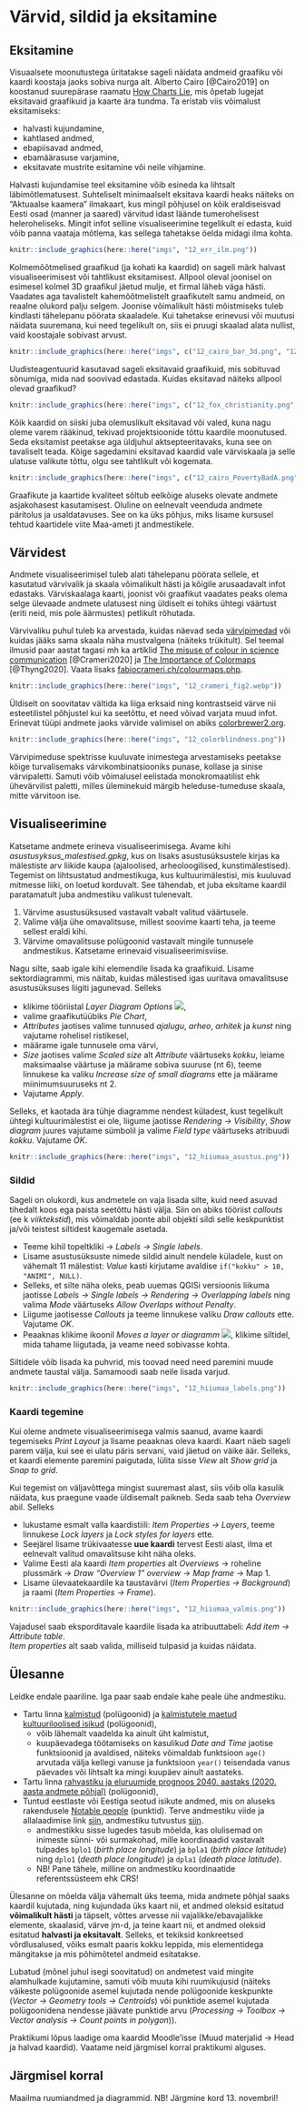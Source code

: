 # Värvid, sildid ja eksitamine {#varvid}

## Eksitamine

Visuaalsete moonutustega üritatakse sageli näidata andmeid graafiku või kaardi koostaja jaoks sobiva nurga alt. Alberto Cairo [@Cairo2019] on koostanud suurepärase raamatu [How Charts Lie](http://albertocairo.com/), mis õpetab lugejat eksitavaid graafikuid ja kaarte ära tundma. Ta eristab viis võimalust eksitamiseks:  

- halvasti kujundamine,  
- kahtlased andmed,  
- ebapiisavad andmed,  
- ebamäärasuse varjamine,  
- eksitavate mustrite esitamine või neile vihjamine.

Halvasti kujundamise teel eksitamine võib esineda ka lihtsalt läbimõtlematusest. Suhteliselt minimaalselt eksitava kaardi heaks näiteks on "Aktuaalse kaamera" ilmakaart, kus mingil põhjusel on kõik eraldiseisvad Eesti osad (manner ja saared) värvitud idast läände tumerohelisest heleroheliseks. Mingit infot selline visualiseerimine tegelikult ei edasta, kuid võib panna vaataja mõtlema, kas sellega tahetakse öelda midagi ilma kohta. 

```r
knitr::include_graphics(here::here("imgs", "12_err_ilm.png"))
```

Kolmemõõtmelised graafikud (ja kohati ka kaardid) on sageli märk halvast visualiseerimisest või tahtlikust eksitamisest. Allpool oleval joonisel on esimesel kolmel 3D graafikul jäetud mulje, et firmal läheb väga hästi. Vaadates aga tavalistelt kahemõõtmelistelt graafikutelt samu andmeid, on reaalne olukord palju selgem. Joonise võimalikult hästi mõistmiseks tuleb kindlasti tähelepanu pöörata skaaladele. Kui tahetakse erinevusi või muutusi näidata suuremana, kui need tegelikult on, siis ei pruugi skaalad alata nullist, vaid koostajale sobivast arvust.  

```r
knitr::include_graphics(here::here("imgs", c("12_cairo_bar_3d.png", "12_cairo_pie_3d.png", "12_cairo_line_3d.png", "12_cairo_good_graphs.png")))
```

Uudisteagentuurid kasutavad sageli eksitavaid graafikuid, mis sobituvad sõnumiga, mida nad soovivad edastada. Kuidas eksitavad näiteks allpool olevad graafikud?

```r
knitr::include_graphics(here::here("imgs", c("12_fox_christianity.png", "12_nbc_zika.jfif")))
```


Kõik kaardid on siiski juba olemuslikult eksitavad või valed, kuna nagu oleme varem rääkinud, tekivad projektsioonide tõttu kaardile moonutused. Seda eksitamist peetakse aga üldjuhul aktsepteeritavaks, kuna see on tavaliselt teada. Kõige sagedamini eksitavad kaardid vale värviskaala ja selle ulatuse valikute tõttu, olgu see tahtlikult või kogemata. 

```r
knitr::include_graphics(here::here("imgs", c("12_cairo_PovertyBadA.png", "12_cairo_PovertyBadB.png", "12_cairo_PovertyGood.png")))
```


Graafikute ja kaartide kvaliteet sõltub eelkõige aluseks olevate andmete asjakohasest kasutamisest. Oluline on eelnevalt veenduda andmete päritolus ja usaldatavuses. See on ka üks põhjus, miks lisame kursusel tehtud kaartidele viite Maa-ameti jt andmestikele. 






## Värvidest

Andmete visualiseerimisel tuleb alati tähelepanu pöörata sellele, et kasutatud värvivalik ja skaala võimalikult hästi ja kõigile arusaadavalt infot edastaks. Värviskaalaga kaarti, joonist või graafikut vaadates peaks olema selge ülevaade andmete ulatusest ning üldiselt ei tohiks ühtegi väärtust (eriti neid, mis pole äärmustes) petlikult rõhutada. 

Värvivaliku puhul tuleb ka arvestada, kuidas näevad seda [värvipimedad](https://en.wikipedia.org/wiki/Color_blindness) või kuidas jääks sama skaala näha mustvalgena (näiteks trükitult). Sel teemal ilmusid paar aastat tagasi mh ka artiklid [The misuse of colour in science communication](https://www.nature.com/articles/s41467-020-19160-7) [@Crameri2020] ja [The Importance of Colormaps](https://ieeexplore.ieee.org/document/9167329) [@Thyng2020]. Vaata lisaks [fabiocrameri.ch/colourmaps.php](http://www.fabiocrameri.ch/colourmaps.php). 


```r
knitr::include_graphics(here::here("imgs", "12_crameri_fig2.webp"))
```

Üldiselt on soovitatav vältida ka liiga erksaid ning kontrastseid värve nii esteetilistel põhjustel kui ka seetõttu, et need võivad varjata muud infot. Erinevat tüüpi andmete jaoks värvide valimisel on abiks [colorbrewer2.org](https://colorbrewer2.org/).

```r
knitr::include_graphics(here::here("imgs", "12_colorblindness.png"))
```

Värvipimeduse spektrisse kuuluvate inimestega arvestamiseks peetakse kõige turvalisemaks värvikombinatsiooniks punase, kollase ja sinise värvipaletti. Samuti võib võimalusel eelistada monokromaatilist ehk ühevärvilist paletti, milles üleminekuid märgib heleduse-tumeduse skaala, mitte värvitoon ise.  

## Visualiseerimine

Katsetame andmete erineva visualiseerimisega. Avame kihi *asustusyksus_malestised.gpkg*, kus on lisaks asustusüksustele kirjas ka mälestiste arv liikide kaupa (ajaloolised, arheoloogilised, kunstimälestised). Tegemist on lihtsustatud andmestikuga, kus kultuurimälestisi, mis kuuluvad mitmesse liiki, on loetud korduvalt. See tähendab, et juba eksitame kaardil paratamatult juba andmestiku valikust tulenevalt. 

1. Värvime asustusüksused vastavalt vabalt valitud väärtusele.  
2. Valime välja ühe omavalitsuse, millest soovime kaarti teha, ja teeme sellest eraldi kihi.  
3. Värvime omavalitsuse polügoonid vastavalt mingile tunnusele andmestikus. Katsetame erinevaid visualiseerimisviise.    


Nagu silte, saab igale kihi elemendile lisada ka graafikuid. Lisame sektordiagrammi, mis näitab, kuidas mälestised igas uuritava omavalitsuse asustusüksuses liigiti jagunevad. Selleks   

- klikime tööriistal *Layer Diagram Options* ![](imgs/12_layerdiagram.png),  
- valime graafikutüübiks *Pie Chart*,  
- *Attributes* jaotises valime tunnused *ajalugu*, *arheo*, *arhitek* ja *kunst* ning vajutame rohelisel ristikesel,  
- määrame igale tunnusele oma värvi,  
- *Size* jaotises valime *Scaled size* alt *Attribute* väärtuseks *kokku*, leiame maksimaalse väärtuse ja määrame sobiva suuruse (nt 6), teeme linnukese ka valiku *Increase size of small diagrams* ette ja määrame miinimumsuuruseks nt 2.  
- Vajutame *Apply*.  

Selleks, et kaotada ära tühje diagramme nendest küladest, kust tegelikult ühtegi kultuurimälestist ei ole, liigume jaotisse *Rendering → Visibility*, *Show diagram* juures vajutame sümbolil ja valime *Field type* väärtuseks atribuudi *kokku*. Vajutame *OK*.   


```r
knitr::include_graphics(here::here("imgs", "12_hiiumaa_asustus.png"))
```



### Sildid

Sageli on olukordi, kus andmetele on vaja lisada silte, kuid need asuvad tihedalt koos ega paista seetõttu hästi välja. Siin on abiks tööriist *callouts* (ee k *viiktekstid*), mis võimaldab joonte abil objekti sildi selle keskpunktist ja/või teistest siltidest kaugemale asetada.  

- Teeme kihil topeltkliki → *Labels → Single labels*.  
- Lisame asustusüksuste nimede sildid ainult nendele küladele, kust on vähemalt 11 mälestist: *Value* kasti kirjutame avaldise `if("kokku" > 10, "ANIMI", NULL)`.  
- Selleks, et silte näha oleks, peab uuemas QGISi versioonis liikuma jaotisse *Labels → Single labels → Rendering → Overlapping labels* ning valima *Mode* väärtuseks *Allow Overlaps without Penalty*.  
- Liigume jaotisesse *Callouts* ja teeme linnukese valiku *Draw callouts* ette. Vajutame *OK*.   
- Peaaknas klikime ikoonil *Moves a layer or diagramm* ![](imgs/12_movelabel.png), klikime siltidel, mida tahame liigutada, ja veame need sobivasse kohta.


Siltidele võib lisada ka puhvrid, mis toovad need need paremini muude andmete taustal välja. Samamoodi saab neile lisada varjud.

```r
knitr::include_graphics(here::here("imgs", "12_hiiumaa_labels.png"))
```


### Kaardi tegemine

Kui oleme andmete visualiseerimisega valmis saanud, avame kaardi tegemiseks *Print Layout* ja lisame peaaknas oleva kaardi. Kaart näeb sageli parem välja, kui see ei ulatu päris servani, vaid jäetud on väike äär. Selleks, et kaardi elemente paremini paigutada, lülita sisse *View* alt *Show grid* ja *Snap to grid*. 

Kui tegemist on väljavõttega mingist suuremast alast, siis võib olla kasulik näidata, kus praegune vaade üldisemalt paikneb. Seda saab teha *Overview* abil. Selleks  

- lukustame esmalt valla kaardistiili: *Item Properties → Layers*, teeme linnukese *Lock layers* ja *Lock styles for layers* ette.  
- Seejärel lisame trükivaatesse **uue kaardi** tervest Eesti alast, ilma et eelnevalt valitud omavalitsuse kiht näha oleks.  
- Valime Eesti ala kaardi *Item properties* alt *Overviews* → roheline plussmärk → *Draw "Overview 1" overview* → *Map frame* → Map 1.  
- Lisame ülevaatekaardile ka taustavärvi (*Item Properties → Background*) ja raami (*Item Properties → Frame*).  

```r
knitr::include_graphics(here::here("imgs", "12_hiiumaa_valmis.png"))
```


Vajadusel saab eksporditavale kaardile lisada ka atribuuttabeli: *Add item → Attribute table*.  
*Item properties* alt saab valida, milliseid tulpasid ja kuidas näidata.  


## Ülesanne {#yl12_1}

Leidke endale paariline. Iga paar saab endale kahe peale ühe andmestiku. 

- Tartu linna [kalmistud](https://geohub.tartulv.ee/maps/yp2040-miljoo-muinsuskaitse-avaandmed/about) (polügoonid) ja [kalmistutele maetud kultuuriloolised isikud](https://geohub.tartulv.ee/maps/ka-malestis/about) (polügoonid),  
    - võib lähemalt vaadelda ka ainult üht kalmistut,  
    - kuupäevadega töötamiseks on kasulikud *Date and Time* jaotise funktsioonid ja avaldised, näiteks võimaldab funktsioon `age()` arvutada välja kellegi vanuse ja funktsioon `year()` teisendada vanus päevades või lihtsalt ka mingi kuupäev ainult aastateks.  
    
- Tartu linna [rahvastiku ja eluruumide prognoos 2040. aastaks (2020. aasta andmete põhjal)](https://geohub.tartulv.ee/maps/yp2040-ruumiline-areng-avaandmed/about) (polügoonid),  
- Tuntud eestlaste või Eestiga seotud isikute andmed, mis on aluseks rakendusele [Notable people](https://tjukanovt.github.io/notable-people?fbclid=IwAR0PPqeqBJNJGXMMQ0avraSaSOwm05xIxouUWhiLbeQ1Te9gBVnvwGC3i3U) (punktid). Terve andmestiku viide ja allalaadimise link [siin](https://data.sciencespo.fr/dataset.xhtml?persistentId=doi:10.21410/7E4/RDAG3O), andmestiku tutvustus [siin](https://www.ncbi.nlm.nih.gov/pmc/articles/PMC9184645/).     
    - andmestikku sisse lugedes tasub mõelda, kas olulisemad on inimeste sünni- või surmakohad, mille koordinaadid vastavalt tulpades `bplo1` (*birth place longitude*) ja `bpla1` (*birth place latitude*) ning `dplo1` (*death place longitude*) ja `dpla1` (*death place latitude*).   
    - NB! Pane tähele, milline on andmestiku koordinaatide referentssüsteem ehk CRS!    


Ülesanne on mõelda välja vähemalt üks teema, mida andmete põhjal saaks kaardil kujutada, ning kujundada üks kaart nii, et andmed oleksid esitatud **võimalikult hästi** ja täpselt, võttes arvesse nii vajalikke/ebavajalikke elemente, skaalasid, värve jm-d, ja teine kaart nii, et andmed oleksid esitatud **halvasti ja eksitavalt**. Selleks, et tekiksid konkreetsed võrdlusalused, võiks esmalt paaris kokku leppida, mis elementidega mängitakse ja mis põhimõtetel andmeid esitatakse.  

Lubatud (mõnel juhul isegi soovitatud) on andmetest vaid mingite alamhulkade kujutamine, samuti võib muuta kihi ruumikujusid (näiteks väikeste polügoonide asemel kujutada nende polügoonide keskpunkte (*Vector → Geometry tools → Centroids*) või punktide asemel kujutada polügoonidena nendesse jäävate punktide arvu (*Processing → Toolbox → Vector analysis → Count points in polygon*)).  

Praktikumi lõpus laadige oma kaardid Moodle'isse (Muud materjalid -> Head ja halvad kaardid). Vaatame neid järgmisel korral praktikumi alguses.  


## Järgmisel korral

Maailma ruumiandmed ja diagrammid. NB! Järgmine kord 13. novembril!  
